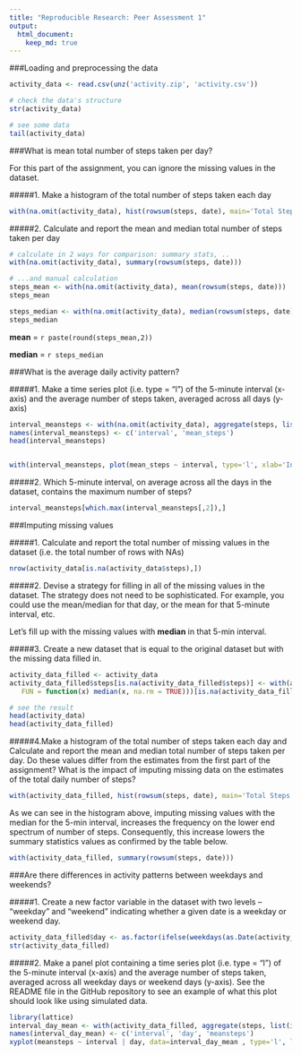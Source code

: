```yaml
---
title: "Reproducible Research: Peer Assessment 1"
output: 
  html_document:
    keep_md: true
---
```




###Loading and preprocessing the data
```r
activity_data <- read.csv(unz('activity.zip', 'activity.csv'))

# check the data's structure
str(activity_data)

# see some data
tail(activity_data)
```





###What is mean total number of steps taken per day?



For this part of the assignment, you can ignore the missing values in the dataset.


#####1. Make a histogram of the total number of steps taken each day


```r
with(na.omit(activity_data), hist(rowsum(steps, date), main='Total Steps In A Day', xlab='Number of Steps'))
```




#####2. Calculate and report the mean and median total number of steps taken per day


```r
# calculate in 2 ways for comparison: summary stats, ..
with(na.omit(activity_data), summary(rowsum(steps, date)))

# ...and manual calculation
steps_mean <- with(na.omit(activity_data), mean(rowsum(steps, date)))
steps_mean

steps_median <- with(na.omit(activity_data), median(rowsum(steps, date)))
steps_median
```

**mean** = `r paste(round(steps_mean,2))`

**median** = `r steps_median`




###What is the average daily activity pattern?



#####1. Make a time series plot (i.e. type = "l") of the 5-minute interval (x-axis) and the average number of steps taken, averaged across all days (y-axis)



```r
interval_meansteps <- with(na.omit(activity_data), aggregate(steps, list(interval), mean))
names(interval_meansteps) <- c('interval', 'mean_steps')
head(interval_meansteps)


with(interval_meansteps, plot(mean_steps ~ interval, type='l', xlab='Interval', ylab='Average No of Steps'))
```



#####2. Which 5-minute interval, on average across all the days in the dataset, contains the maximum number of steps?



```r
interval_meansteps[which.max(interval_meansteps[,2]),]
```





###Imputing missing values



#####1. Calculate and report the total number of missing values in the dataset (i.e. the total number of rows with NAs)
```r
nrow(activity_data[is.na(activity_data$steps),])
```



#####2. Devise a strategy for filling in all of the missing values in the dataset. The strategy does not need to be sophisticated. For example, you could use the mean/median for that day, or the mean for that 5-minute interval, etc.



Let's fill up with the missing values with **median** in that 5-min interval.





#####3. Create a new dataset that is equal to the original dataset but with the missing data filled in.

```r
activity_data_filled <- activity_data
activity_data_filled$steps[is.na(activity_data_filled$steps)] <- with(activity_data_filled, ave(steps, interval, 
   FUN = function(x) median(x, na.rm = TRUE)))[is.na(activity_data_filled$steps)]

# see the result
head(activity_data)
head(activity_data_filled)
```



#####4.Make a histogram of the total number of steps taken each day and Calculate and report the mean and median total number of steps taken per day. Do these values differ from the estimates from the first part of the assignment? What is the impact of imputing missing data on the estimates of the total daily number of steps?




```r
with(activity_data_filled, hist(rowsum(steps, date), main='Total Steps In A Day (NA replaced with Median)', xlab='Number of Steps'))
```



As we can see in the histogram above, imputing missing values with the median for the 5-min interval, increases the frequency on the lower end spectrum of number of steps. Consequently, this increase lowers the summary statistics values as confirmed by the table below.



```r
with(activity_data_filled, summary(rowsum(steps, date)))
```







###Are there differences in activity patterns between weekdays and weekends?




#####1. Create a new factor variable in the dataset with two levels – “weekday” and “weekend” indicating whether a given date is a weekday or weekend day.


```r
activity_data_filled$day <- as.factor(ifelse(weekdays(as.Date(activity_data_filled$date)) %in% c('Saturday', 'Sunday'),'weekend','weekday'))
str(activity_data_filled)
```



#####2. Make a panel plot containing a time series plot (i.e. type = "l") of the 5-minute interval (x-axis) and the average number of steps taken, averaged across all weekday days or weekend days (y-axis). See the README file in the GitHub repository to see an example of what this plot should look like using simulated data.


```r
library(lattice)
interval_day_mean <- with(activity_data_filled, aggregate(steps, list(interval, day), mean))
names(interval_day_mean) <- c('interval', 'day', 'meansteps')
xyplot(meansteps ~ interval | day, data=interval_day_mean , type='l', layout=c(1,2), xlab='Interval', ylab='Number of Steps')
```


